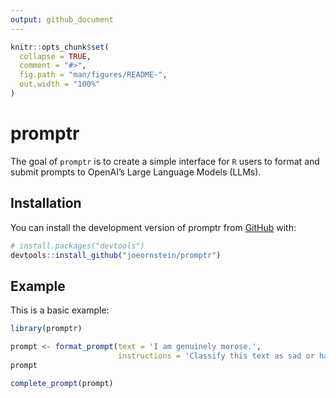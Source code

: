 ```yaml
---
output: github_document
---
```


<!-- README.md is generated from README.Rmd. Please edit that file -->

```r
knitr::opts_chunk$set(
  collapse = TRUE,
  comment = "#>",
  fig.path = "man/figures/README-",
  out.width = "100%"
)
```

# promptr

<!-- badges: start -->
<!-- badges: end -->

The goal of `promptr` is to create a simple interface for `R` users to format and submit prompts to OpenAI's Large Language Models (LLMs).

## Installation

You can install the development version of promptr from [GitHub](https://github.com/) with:

``` r
# install.packages("devtools")
devtools::install_github("joeornstein/promptr")
```

## Example

This is a basic example:

```r
library(promptr)

prompt <- format_prompt(text = 'I am genuinely morose.', 
                        instructions = 'Classify this text as sad or happy.')
prompt

complete_prompt(prompt)
```


